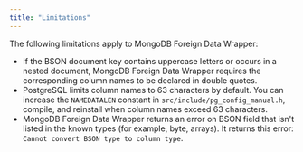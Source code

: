 ```yaml
---
title: "Limitations"
---
```


<div id="limitations" class="registered_link"></div>

The following limitations apply to MongoDB Foreign Data Wrapper:

-   If the BSON document key contains uppercase letters or occurs in a nested document, MongoDB Foreign Data Wrapper requires the corresponding column names to be declared in double quotes.
-   PostgreSQL limits column names to 63 characters by default. You can increase the `NAMEDATALEN` constant in `src/include/pg_config_manual.h`, compile, and reinstall when column names exceed 63 characters.
-   MongoDB Foreign Data Wrapper returns an error on BSON field that isn't listed in the known types (for example, byte, arrays). It returns this error: `Cannot convert BSON type to column type`.

